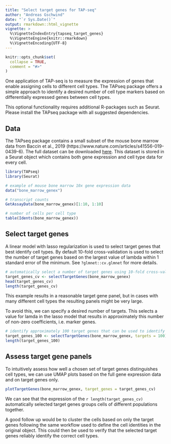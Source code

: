 ```yaml
---
title: "Select target genes for TAP-seq"
author: "Andreas Gschwind"
date: "`r Sys.Date()`"
output: rmarkdown::html_vignette
vignette: >
  %\VignetteIndexEntry{tapseq_target_genes}
  %\VignetteEngine{knitr::rmarkdown}
  %\VignetteEncoding{UTF-8}
---
```


```r
knitr::opts_chunk$set(
  collapse = TRUE,
  comment = "#>"
)
```

One application of TAP-seq is to measure the expression of genes that enable assigning cells to
different cell types. The TAPseq package offers a simple approach to identify a desired number of
cell type markers based on differentially expressed genes between cell types.

This optional functionality requires additional R-packages such as Seurat. Please install the TAPseq
package with all suggested dependencies.

## Data
The TAPseq package contains a small subset of the mouse bone marrow data from Baccin et al., 2019
(https://www.nature.com/articles/s41556-019-0439-6). The full dataset can be downloaded
[here](https://static-content.springer.com/esm/art%3A10.1038%2Fs41556-019-0439-6/MediaObjects/41556_2019_439_MOESM4_ESM.zip).
This dataset is stored in a Seurat object which contains both gene expression and cell type data for
every cell.
```r
library(TAPseq)
library(Seurat)

# example of mouse bone marrow 10x gene expression data
data("bone_marrow_genex")

# transcript counts
GetAssayData(bone_marrow_genex)[1:10, 1:10]

# number of cells per cell type
table(Idents(bone_marrow_genex))
```

## Select target genes
A linear model with lasso regularization is used to select target genes that best identify cell
types. By default 10-fold cross-validation is used to select the number of target genes based on the
largest value of lambda within 1 standard error of the minimum. See `?glmnet::cv.glmnet` for more
details.
```r
# automatically select a number of target genes using 10-fold cross-validation
target_genes_cv <- selectTargetGenes(bone_marrow_genex)
head(target_genes_cv)
length(target_genes_cv)
```

This example results in a reasonable target gene panel, but in cases with many different cell types
the resulting panels might be very large.

To avoid this, we can specify a desired number of targets. This selects a value for lamda in the
lasso model that results in approximately this number of non-zero coefficients, i.e. marker genes.
```r
# identify approximately 100 target genes that can be used to identify cell populations
target_genes_100 <- selectTargetGenes(bone_marrow_genex, targets = 100)
length(target_genes_100)
```

## Assess target gene panels
To intuitively assess how well a chosen set of target genes distinguishes cell types, we can use
UMAP plots based on the full gene expression data and on target genes only.
```r
plotTargetGenes(bone_marrow_genex, target_genes = target_genes_cv)
```

We can see that the expression of  the `r length(target_genes_cv)` automatically selected target
genes groups cells of different populations together.

A good follow up would be to cluster the cells based on only the target genes following the same
workflow used to define the cell identities in the original object. This could then be used to
verify that the selected target genes reliably identify the correct cell types.
